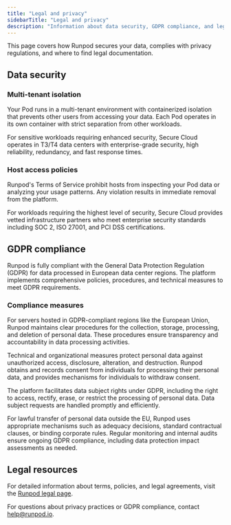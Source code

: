 ```yaml
---
title: "Legal and privacy"
sidebarTitle: "Legal and privacy"
description: "Information about data security, GDPR compliance, and legal resources."
---
```


This page covers how Runpod secures your data, complies with privacy regulations, and where to find legal documentation.

## Data security

### Multi-tenant isolation

Your Pod runs in a multi-tenant environment with containerized isolation that prevents other users from accessing your data. Each Pod operates in its own container with strict separation from other workloads.

For sensitive workloads requiring enhanced security, Secure Cloud operates in T3/T4 data centers with enterprise-grade security, high reliability, redundancy, and fast response times.

### Host access policies

Runpod's Terms of Service prohibit hosts from inspecting your Pod data or analyzing your usage patterns. Any violation results in immediate removal from the platform.

For workloads requiring the highest level of security, Secure Cloud provides vetted infrastructure partners who meet enterprise security standards including SOC 2, ISO 27001, and PCI DSS certifications.

## GDPR compliance

Runpod is fully compliant with the General Data Protection Regulation (GDPR) for data processed in European data center regions. The platform implements comprehensive policies, procedures, and technical measures to meet GDPR requirements.

### Compliance measures

For servers hosted in GDPR-compliant regions like the European Union, Runpod maintains clear procedures for the collection, storage, processing, and deletion of personal data. These procedures ensure transparency and accountability in data processing activities.

Technical and organizational measures protect personal data against unauthorized access, disclosure, alteration, and destruction. Runpod obtains and records consent from individuals for processing their personal data, and provides mechanisms for individuals to withdraw consent.

The platform facilitates data subject rights under GDPR, including the right to access, rectify, erase, or restrict the processing of personal data. Data subject requests are handled promptly and efficiently.

For lawful transfer of personal data outside the EU, Runpod uses appropriate mechanisms such as adequacy decisions, standard contractual clauses, or binding corporate rules. Regular monitoring and internal audits ensure ongoing GDPR compliance, including data protection impact assessments as needed.

## Legal resources

For detailed information about terms, policies, and legal agreements, visit the [Runpod legal page](https://www.runpod.io/legal).

For questions about privacy practices or GDPR compliance, contact [help@runpod.io](mailto:help@runpod.io).
